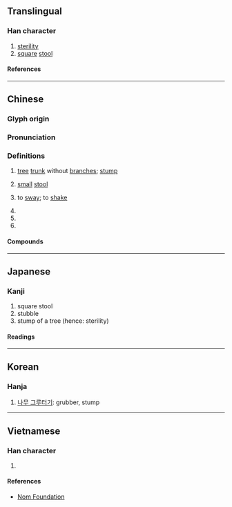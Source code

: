 {{character info}}
==Translingual==

===Han character===
{{Han char|rn=75|rad=木|as=03|sn=7|four=41910|canj=DMU|ids=⿰木兀}}

# [[sterility]]
# [[square]] [[stool]]

====References====
{{Han ref|kx=0511.090|dkj=14457|dj=0895.080|hdz=21159.030|uh=674C}}

----

==Chinese==
{{zh-forms}}

===Glyph origin===
{{Han etym}}

===Pronunciation===
{{zh-pron
|m=wù
|c=ngat6
|mc=y
|oc=y
|cat=n,va
}}

===Definitions===
{{zh-hanzi}}

# {{lb|zh|obsolete}} [[tree]] [[trunk]] without [[branch]]es; [[stump]]
# [[small]] [[stool]]
# {{lb|zh|obsolete}} to [[sway]]; to [[shake]]
# {{zh-used|杌隉}}
# {{zh-used|杌杌}}
# {{zh-used|檮杌|taowu}}

====Compounds====
{{zh-der|杌隉|桃杌|晉乘楚杌|杌子|檮杌|杌凳|馬杌子|杌杌}}

----

==Japanese==

===Kanji===
{{ja-kanji|grade=|rs=木03}}

# square stool
# stubble
# stump of a tree (hence: sterility)

====Readings====
{{ja-readings
|on=ごつ, ごち, ぐつ, ぐち
}}

----

==Korean==

===Hanja===
{{ko-hanja|올}}

# [[나무 그루터기]]: grubber, stump

----

==Vietnamese==

===Han character===
{{vi-readings|rs=木03|reading=ngột}}

# {{rfdef|vi|sort=木03}}

====References====
* [http://nomfoundation.org/common/nom_details.php?codepoint=674c Nom Foundation]